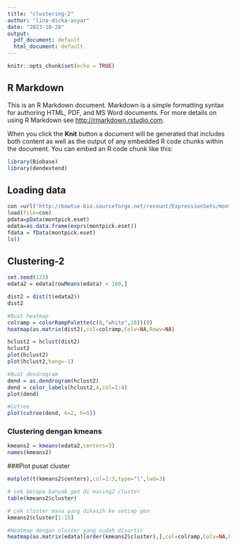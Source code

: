 ```yaml
---
title: "clustering-2"
author: "lina-dicka-asyar"
date: "2023-10-28"
output:
  pdf_document: default
  html_document: default
---
```


```r
knitr::opts_chunk$set(echo = TRUE)
```

## R Markdown

This is an R Markdown document. Markdown is a simple formatting syntax for authoring HTML, PDF, and MS Word documents. For more details on using R Markdown see <http://rmarkdown.rstudio.com>.

When you click the **Knit** button a document will be generated that includes both content as well as the output of any embedded R code chunks within the document. You can embed an R code chunk like this:

```r
library(Biobase)
library(dendextend)
```

## Loading data


```r
con =url("http://bowtie-bio.sourceforge.net/recount/ExpressionSets/montpick_eset.RData") 
load(file=con)
pdata=pData(montpick.eset)
edata=as.data.frame(exprs(montpick.eset)) 
fdata = fData(montpick.eset) 
ls()
```
## Clustering-2

```r
set.seed(123)
edata2 = edata[rowMeans(edata) < 100,]

dist2 = dist(t(edata2))
dist2

#Buat heatmap
colramp = colorRampPalette(c(8,"white",18))(9)
heatmap(as.matrix(dist2),col=colramp,Colv=NA,Rowv=NA)
```

```r
hclust2 = hclust(dist2)
hclust2
plot(hclust2)
plot(hclust2,hang=-1)
```

```r
#Buat dendrogram
dend = as.dendrogram(hclust2) 
dend = color_labels(hclust2,4,col=1:4)
plot(dend)

#Cutree
plot(cutree(dend, k=2, h=5))
```


### Clustering dengan kmeans
```r
kmeans2 = kmeans(edata2,centers=3)
names(kmeans2)
```

###Plot pusat cluster
```r
matplot(t(kmeans2$centers),col=1:3,type="l",lwd=3)
```
```r
# cek berapa banyak gen di masing2 cluster 
table(kmeans2$cluster)

# cek cluster mana yang dikasih ke setiap gen 
kmeans2$cluster[1:15]
```
```r
#Heatmap dengan cluster yang sudah disortir
heatmap(as.matrix(edata)[order(kmeans2$cluster),],col=colramp,Colv=NA,Rowv=NA)
```
